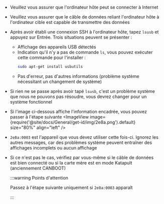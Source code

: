 * Veuillez vous assurer que l'ordinateur hôte peut se connecter à Internet
* Veuillez vous assurer que le câble de données reliant l'ordinateur hôte à l'ordinateur cible est capable de transmettre des données
* Après avoir établi une connexion SSH à l'ordinateur hôte, tapez `lsusb` et appuyez sur Entrée. Trois situations peuvent se présenter :
    * Affichage des appareils USB détectés
    * Indication qu'il n'y a pas de commande `ls`, vous pouvez exécuter cette commande pour l'installer :
        ```bash
        sudo apt-get install usbutils
        ```
    * Pas d'erreur, pas d'autres informations (problème système nécessitant un changement de système)
* Si rien ne se passe après avoir tapé `lsusb`, c'est un problème système que nous ne pouvons pas résoudre, vous devrez changer pour un système fonctionnel
* Si l'image ci-dessous affiche l'information encadrée, vous pouvez passer à l'étape suivante
    <ImageView image={require('@site/docs/General/get-id/img/2e8a.png').default} size="80%" align="left" /> 
* `2e8a:0003` est l'appareil que vous devez utiliser cette fois-ci. Ignorez les autres messages, car des problèmes système peuvent entraîner des affichages incomplets ou aucun affichage
* Si ce n'est pas le cas, vérifiez par vous-même si le câble de données est bien connecté ou si la carte mère est en mode Katapult (anciennement CANBOOT)

    :::warning Points d'attention

    Passez à l'étape suivante uniquement si `2e8a:0003` apparaît

    :::